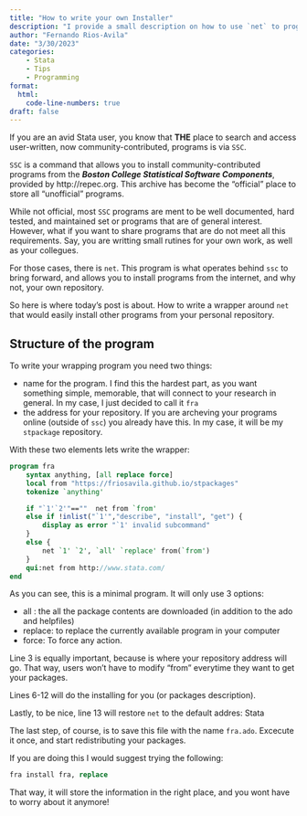 ```yaml
---
title: "How to write your own Installer"
description: "I provide a small description on how to use `net` to program an easy installer for your own repository"
author: "Fernando Rios-Avila"
date: "3/30/2023"
categories: 
    - Stata
    - Tips
    - Programming
format:
  html:
    code-line-numbers: true
draft: false
---
```


If you are an avid Stata user, you know that **THE** place to search and access user-written, now community-contributed, programs is via `SSC`. 

`SSC` is a command that allows you to install community-contributed programs from the ***Boston College Statistical Software Components***, provided by http://repec.org. This archive has become the "official" place to store all "unofficial" programs. 

While not official, most `SSC` programs are ment to be well documented, hard tested, and maintained set or programs that are of general interest. However, what if you want to share programs that are do not meet all this requirements. Say, you are writting small rutines for your own work, as well as your collegues.

For those cases, there is `net`. This program is what operates behind `ssc` to bring forward, and allows you to install programs from the internet, and why not, your own repository.

So here is where today's post is about. How to write a wrapper around `net` that would easily install other programs from your personal repository.

## Structure of the program

To write your wrapping program you need two things:

- name for the program. I find this the hardest part, as you want something simple, memorable, that will connect to your research in general. In my case, I just decided to call it `fra`
- the address for your repository. If you are archeving your programs online (outside of `ssc`) you already have this. In my case, it will be my `stpackage` repository.

With these two elements lets write the wrapper:

```stata
program fra
	syntax anything, [all replace force]
	local from "https://friosavila.github.io/stpackages"
	tokenize `anything'

    if "`1'`2'"==""  net from `from' 
    else if !inlist("`1'","describe", "install", "get") {
        display as error "`1' invalid subcommand"
    }
    else {
        net `1' `2', `all' `replace' from(`from')
    }
    qui:net from http://www.stata.com/
end
```

As you can see, this is a minimal program. It will only use 3 options:

- all : the all the package contents are downloaded (in addition to the ado and helpfiles)
- replace: to replace the currently available program in your computer
- force: To force any action.
  
Line 3 is equally important, because is where your repository address will go. That way, users won't have to modify "from" everytime they want to get your packages.

Lines 6-12 will do the installing for you (or packages description).

Lastly, to be nice, line 13 will restore `net` to the default addres: Stata

The last step, of course, is to save this file with the name `fra.ado`. Excecute it once, and start redistributing your packages.

If you are doing this I would suggest trying the following:

```stata
fra install fra, replace
```

That way, it will store the information in the right place, and you wont have to worry about it anymore!

